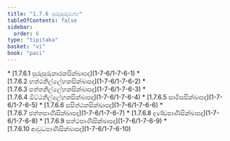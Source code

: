 ```yaml
---
title: "1.7.6 සුරුසුරුවග්ග"
tableOfContents: false
sidebar:
  order: 6
type: "tipitaka"
basket: "vi"
book: "paci"
---
```



<DynamicBreadcrumb />



<TableOfContents book="paci" section="1.7.6">
* [1.7.6.1 සුරුසුරුකාරකසික්ඛාපද](1-7-6/1-7-6-1)
* [1.7.6.2 හත්ථනිල්ලේහකසික්ඛාපද](1-7-6/1-7-6-2)
* [1.7.6.3 පත්තනිල්ලේහකසික්ඛාපද](1-7-6/1-7-6-3)
* [1.7.6.4 ඕට්ඨනිල්ලේහකසික්ඛාපද](1-7-6/1-7-6-4)
* [1.7.6.5 සාමිසසික්ඛාපද](1-7-6/1-7-6-5)
* [1.7.6.6 සසිත්ථකසික්ඛාපද](1-7-6/1-7-6-6)
* [1.7.6.7 ඡත්තපාණිසික්ඛාපද](1-7-6/1-7-6-7)
* [1.7.6.8 දණ්ඩපාණිසික්ඛාපද](1-7-6/1-7-6-8)
* [1.7.6.9 සත්ථපාණිසික්ඛාපද](1-7-6/1-7-6-9)
* [1.7.6.10 ආවුධපාණිසික්ඛාපද](1-7-6/1-7-6-10)
</TableOfContents>
